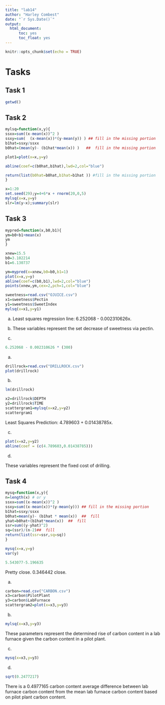 ---
title: "lab14"
author: "Harley Combest"
date: "`r Sys.Date()`"
output:
  html_document:
      toc: yes
      toc_float: yes
---


```{r setup, include=FALSE}
knitr::opts_chunk$set(echo = TRUE)
```

# Tasks


## Task 1

```{r}
getwd()
```

## Task 2

```{r}
mylsq=function(x,y){
ssxx=sum((x-mean(x))^2 )
ssxy=sum(  (x-mean(x))*(y-mean(y)) ) ## fill in the missing portion
b1hat=ssxy/ssxx
b0hat=(mean(y)- (b1hat*mean(x)) )   ##  fill in the missing portion

plot1=plot(x=x,y=y)

abline(coef=c(b0hat,b1hat),lwd=2,col="blue")

return(list(b0hat=b0hat,b1hat=b1hat )) #fill in the missing portion
}

x=1:20
set.seed(29);y=4+6*x + rnorm(20,0,5)
mylsq(x=x,y=y)
slr=lm(y~x);summary(slr)
```

## Task 3

```{r}
mypred=function(x,b0,b1){
ym=b0+b1+mean(x)
ym
}

xnew=15.5
b0=3.102214
b1=6.130737

ym=mypred(x=xnew,b0=b0,b1=1)
plot(x=x,y=y)
abline(coef=c(b0,b1),lwd=2,col="blue")
points(xnew,ym,cex=2,pch=1,col="blue")
```

```{r}
sweetness=read.csv("OJUICE.csv")
x1=sweetness$Pectin
y1=sweetness$SweetIndex
mylsq(x=x1,y=y1)
```


a) Least squares regression line: 6.252068 - 0.002310626x.

b) These variables represent the set decrease of sweetness via pectin.

c) 

```{r}
6.252068 - 0.002310626 * (300)
```


a)

```{r}
drillrock=read.csv("DRILLROCK.csv")
plot(drillrock)
```

b)

```{r}
lm(drillrock)
```

```{r}
x2=drillrock$DEPTH
y2=drillrock$TIME
scattergram1=mylsq(x=x2,y=y2)
scattergram1
```

Least Squares Prediction: 4.789603 + 0.01438785x.

c)

```{r}
plot(x=x2,y=y2)
abline(coef = (c(4.789603,0.01438785)))
```

d)

These variables represent the fixed cost of drilling.

## Task 4

```{r}
mysq=function(x,y){
n=length(x) # or y
ssxx=sum((x-mean(x))^2 )
ssxy=sum((x-mean(x))*(y-mean(y))) ## fill in the missing portion
b1hat=ssxy/ssxx
b0hat=mean(y)- (b1hat * mean(x))  ##  fill 
yhat=b0hat+(b1hat*mean(x))  ##  fill 
ssr=sum((y-yhat)^2)
sq=(ssr)/(n-2)##  fill 
return(list(ssr=ssr,sq=sq))
}

mysq(x=x,y=y)
var(y)

5.543077-5.196635
```

Pretty close. 0.346442 close.

a)

```{r}
carbon=read.csv("CARBON.csv")
x3=carbon$PilotPlant
y3=carbon$LabFurnace
scattergram2=plot(x=x3,y=y3)
```

b)

```{r}
mylsq(x=x3,y=y3)
```

These parameters represent the determined rise of carbon content in a lab furnace given the carbon content in a pilot plant.

c)

```{r}
mysq(x=x3,y=y3)
```

d)

```{r}
sqrt(0.2477217)
```

There is a 0.4977165 carbon content average difference between lab furnace carbon content from the mean lab furnace carbon content based on pilot plant carbon content.